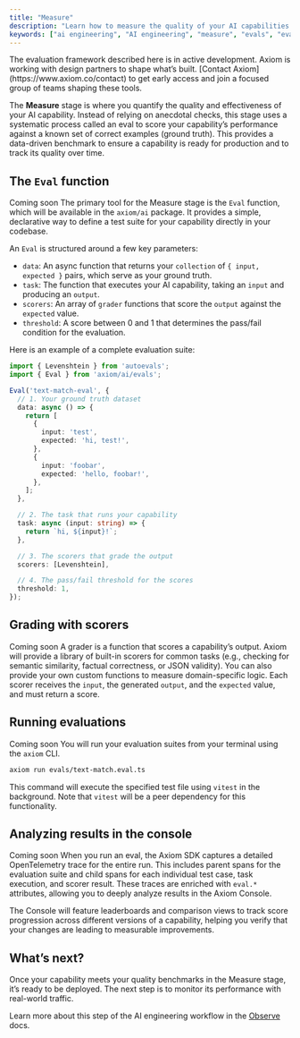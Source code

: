 ```yaml
---
title: "Measure"
description: "Learn how to measure the quality of your AI capabilities by running evaluations against ground truth data."
keywords: ["ai engineering", "AI engineering", "measure", "evals", "evaluation", "scoring", "graders"]
---
```



<Warning>
The evaluation framework described here is in active development. Axiom is working with design partners to shape what’s built. [Contact Axiom](https://www.axiom.co/contact) to get early access and join a focused group of teams shaping these tools.
</Warning>

The **Measure** stage is where you quantify the quality and effectiveness of your AI <Tooltip tip={definitions.Capability}>capability</Tooltip>. Instead of relying on anecdotal checks, this stage uses a systematic process called an <Tooltip tip={definitions.Eval}>eval</Tooltip> to score your capability’s performance against a known set of correct examples (<Tooltip tip={definitions.GroundTruth}>ground truth</Tooltip>). This provides a data-driven benchmark to ensure a capability is ready for production and to track its quality over time.

## The `Eval` function

<Badge>Coming soon</Badge> The primary tool for the Measure stage is the `Eval` function, which will be available in the `axiom/ai` package. It provides a simple, declarative way to define a test suite for your capability directly in your codebase.

An `Eval` is structured around a few key parameters:

* `data`: An async function that returns your `collection` of `{ input, expected }` pairs, which serve as your ground truth.
* `task`: The function that executes your AI capability, taking an `input` and producing an `output`.
* `scorers`: An array of `grader` functions that score the `output` against the `expected` value.
* `threshold`: A score between 0 and 1 that determines the pass/fail condition for the evaluation.

Here is an example of a complete evaluation suite:

```ts /evals/text-match.eval.ts
import { Levenshtein } from 'autoevals';
import { Eval } from 'axiom/ai/evals';

Eval('text-match-eval', {
  // 1. Your ground truth dataset
  data: async () => {
    return [
      {
        input: 'test',
        expected: 'hi, test!',
      },
      {
        input: 'foobar',
        expected: 'hello, foobar!',
      },
    ];
  },

  // 2. The task that runs your capability
  task: async (input: string) => {
    return `hi, ${input}!`;
  },

  // 3. The scorers that grade the output
  scorers: [Levenshtein],

  // 4. The pass/fail threshold for the scores
  threshold: 1,
});
```

## Grading with scorers

<Badge>Coming soon</Badge> A <Tooltip tip={definitions.Grader}>grader</Tooltip> is a function that scores a capability’s output. Axiom will provide a library of built-in scorers for common tasks (e.g., checking for semantic similarity, factual correctness, or JSON validity). You can also provide your own custom functions to measure domain-specific logic. Each scorer receives the `input`, the generated `output`, and the `expected` value, and must return a score.

## Running evaluations

<Badge>Coming soon</Badge> You will run your evaluation suites from your terminal using the `axiom` CLI.

```bash
axiom run evals/text-match.eval.ts
```

This command will execute the specified test file using `vitest` in the background. Note that `vitest` will be a peer dependency for this functionality.

## Analyzing results in the console

<Badge>Coming soon</Badge> When you run an <Tooltip tip={definitions.Eval}>eval</Tooltip>, the Axiom SDK captures a detailed OpenTelemetry trace for the entire run. This includes parent spans for the evaluation suite and child spans for each individual test case, task execution, and scorer result. These traces are enriched with `eval.*` attributes, allowing you to deeply analyze results in the Axiom Console.

The Console will feature leaderboards and comparison views to track score progression across different versions of a capability, helping you verify that your changes are leading to measurable improvements.

## What’s next?

Once your capability meets your quality benchmarks in the Measure stage, it’s ready to be deployed. The next step is to monitor its performance with real-world traffic.

Learn more about this step of the AI engineering workflow in the [Observe](/ai-engineering/observe) docs.